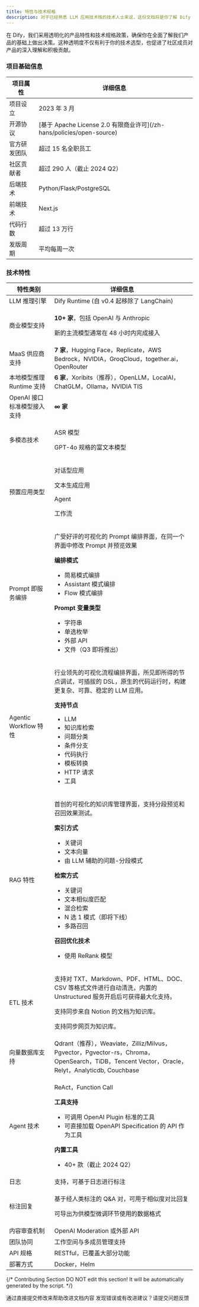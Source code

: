 ```yaml
---
title: 特性与技术规格
description: 对于已经熟悉 LLM 应用技术栈的技术人士来说，这份文档将是你了解 Dify 独特优势的捷径。让你能够明智地比较和选择，甚至向同事和朋友推荐。
---
```


<Info>
在 Dify，我们采用透明化的产品特性和技术规格政策，确保你在全面了解我们产品的基础上做出决策。这种透明度不仅有利于你的技术选型，也促进了社区成员对产品的深入理解和积极贡献。
</Info>

### 项目基础信息

<table>
  <thead>
    <tr>
      <th>项目属性</th>
      <th>详细信息</th>
    </tr>
  </thead>
  <tbody>
    <tr>
      <td>项目设立</td>
      <td>2023 年 3 月</td>
    </tr>
    <tr>
      <td>开源协议</td>
      <td>[基于 Apache License 2.0 有限商业许可](/zh-hans/policies/open-source)</td>
    </tr>
    <tr>
      <td>官方研发团队</td>
      <td>超过 15 名全职员工</td>
    </tr>
    <tr>
      <td>社区贡献者</td>
      <td>超过 290 人（截止 2024 Q2）</td>
    </tr>
    <tr>
      <td>后端技术</td>
      <td>Python/Flask/PostgreSQL</td>
    </tr>
    <tr>
      <td>前端技术</td>
      <td>Next.js</td>
    </tr>
    <tr>
      <td>代码行数</td>
      <td>超过 13 万行</td>
    </tr>
    <tr>
      <td>发版周期</td>
      <td>平均每周一次</td>
    </tr>
  </tbody>
</table>

### 技术特性

<table>
  <thead>
    <tr>
      <th>特性类别</th>
      <th>详细信息</th>
    </tr>
  </thead>
  <tbody>
    <tr>
      <td>LLM 推理引擎</td>
      <td>Dify Runtime (自 v0.4 起移除了 LangChain)</td>
    </tr>
    <tr>
      <td>商业模型支持</td>
      <td><p><strong>10+ 家</strong>，包括 OpenAI 与 Anthropic</p><p>新的主流模型通常在 48 小时内完成接入</p></td>
    </tr>
    <tr>
      <td>MaaS 供应商支持</td>
      <td><strong>7 家</strong>，Hugging Face，Replicate，AWS Bedrock，NVIDIA，GroqCloud，together.ai，OpenRouter</td>
    </tr>
    <tr>
      <td>本地模型推理 Runtime 支持</td>
      <td><strong>6 家</strong>，Xoribits（推荐），OpenLLM，LocalAI，ChatGLM，Ollama，NVIDIA TIS</td>
    </tr>
    <tr>
      <td>OpenAI 接口标准模型接入支持</td>
      <td><strong>∞ 家</strong></td>
    </tr>
    <tr>
      <td>多模态技术</td>
      <td>
        <p>ASR 模型</p>
        <p>GPT-4o 规格的富文本模型</p>
      </td>
    </tr>
    <tr>
      <td>预置应用类型</td>
      <td>
        <p>对话型应用</p>
        <p>文本生成应用</p>
        <p>Agent</p>
        <p>工作流</p>
      </td>
    </tr>
    <tr>
      <td>Prompt 即服务编排</td>
      <td>
        <p>广受好评的可视化的 Prompt 编排界面，在同一个界面中修改 Prompt 并预览效果</p>
        <p><strong>编排模式</strong></p>
        <ul>
          <li>简易模式编排</li>
          <li>Assistant 模式编排</li>
          <li>Flow 模式编排</li>
        </ul>
        <p><strong>Prompt 变量类型</strong></p>
        <ul>
          <li>字符串</li>
          <li>单选枚举</li>
          <li>外部 API</li>
          <li>文件（Q3 即将推出）</li>
        </ul>
      </td>
    </tr>
    <tr>
      <td>Agentic Workflow 特性</td>
      <td>
        <p>行业领先的可视化流程编排界面，所见即所得的节点调试，可插拔的 DSL，原生的代码运行时，构建更复杂、可靠、稳定的 LLM 应用。</p>
        <p><strong>支持节点</strong></p>
        <ul>
          <li>LLM</li>
          <li>知识库检索</li>
          <li>问题分类</li>
          <li>条件分支</li>
          <li>代码执行</li>
          <li>模板转换</li>
          <li>HTTP 请求</li>
          <li>工具</li>
        </ul>
      </td>
    </tr>
    <tr>
      <td>RAG 特性</td>
      <td>
        <p>首创的可视化的知识库管理界面，支持分段预览和召回效果测试。</p>
        <p><strong>索引方式</strong></p>
        <ul>
          <li>关键词</li>
          <li>文本向量</li>
          <li>由 LLM 辅助的问题-分段模式</li>
        </ul>
        <p><strong>检索方式</strong></p>
        <ul>
          <li>关键词</li>
          <li>文本相似度匹配</li>
          <li>混合检索</li>
          <li>N 选 1 模式（即将下线）</li>
          <li>多路召回</li>
        </ul>
        <p><strong>召回优化技术</strong></p>
        <ul>
          <li>使用 ReRank 模型</li>
        </ul>
      </td>
    </tr>
    <tr>
      <td>ETL 技术</td>
      <td>
        <p>支持对 TXT、Markdown、PDF、HTML、DOC、CSV 等格式文件进行自动清洗，内置的 Unstructured 服务开启后可获得最大化支持。</p>
        <p>支持同步来自 Notion 的文档为知识库。</p>
        <p>支持同步网页为知识库。</p>
      </td>
    </tr>
    <tr>
      <td>向量数据库支持</td>
      <td>Qdrant（推荐），Weaviate，Zilliz/Milvus，Pgvector，Pgvector-rs，Chroma，OpenSearch，TiDB，Tencent Vector，Oracle，Relyt，Analyticdb, Couchbase</td>
    </tr>
    <tr>
      <td>Agent 技术</td>
      <td>
        <p>ReAct，Function Call</p>
        <p><strong>工具支持</strong></p>
        <ul>
          <li>可调用 OpenAI Plugin 标准的工具</li>
          <li>可直接加载 OpenAPI Specification 的 API 作为工具</li>
        </ul>
        <p><strong>内置工具</strong></p>
        <ul>
          <li>40+ 款（截止 2024 Q2）</li>
        </ul>
      </td>
    </tr>
    <tr>
      <td>日志</td>
      <td>支持，可基于日志进行标注</td>
    </tr>
    <tr>
      <td>标注回复</td>
      <td>
        <p>基于经人类标注的 Q&A 对，可用于相似度对比回复</p>
        <p>可导出为供模型微调环节使用的数据格式</p>
      </td>
    </tr>
    <tr>
      <td>内容审查机制</td>
      <td>OpenAI Moderation 或外部 API</td>
    </tr>
    <tr>
      <td>团队协同</td>
      <td>工作空间与多成员管理支持</td>
    </tr>
    <tr>
      <td>API 规格</td>
      <td>RESTful，已覆盖大部分功能</td>
    </tr>
    <tr>
      <td>部署方式</td>
      <td>Docker，Helm</td>
    </tr>
  </tbody>
</table>

{/*
Contributing Section
DO NOT edit this section!
It will be automatically generated by the script.
*/}

<CardGroup cols="2">
    <Card
        title="编辑此页面"
        icon="pen-to-square"
        href="https://github.com/langgenius/dify-docs/edit/main/zh-hans/getting-started/readme/features-and-specifications.mdx"
    >
        通过直接提交修改来帮助改进文档内容
    </Card>
    <Card
        title="提交问题"
        icon="github"
        href="https://github.com/langgenius/dify-docs/issues/new?title=文档问题%3A%20res-and-specificati&body=%23%23%20问题描述%0A%3C%21--%20请简要描述您发现的问题%20--%3E%0A%0A%23%23%20页面链接%0Ahttps%3A%2F%2Fgithub.com%2Flanggenius%2Fdify-docs%2Fblob%2Fmain%2Fzh-hans/getting-started/readme%2Ffeatures-and-specifications.mdx%0A%0A%23%23%20建议修改%0A%3C%21--%20如果有具体的修改建议，请在此说明%20--%3E%0A%0A%3C%21--%20感谢您对文档质量的关注！%20--%3E"
    >
        发现错误或有改进建议？请提交问题反馈
    </Card>
</CardGroup>
